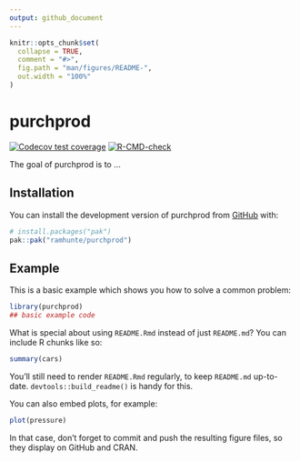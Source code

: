 ```yaml
---
output: github_document
---
```


<!-- README.md is generated from README.Rmd. Please edit that file -->

```r
knitr::opts_chunk$set(
  collapse = TRUE,
  comment = "#>",
  fig.path = "man/figures/README-",
  out.width = "100%"
)
```

# purchprod

<!-- badges: start -->
[![Codecov test coverage](https://codecov.io/gh/ramhunte/purchprod/graph/badge.svg)](https://app.codecov.io/gh/ramhunte/purchprod)
[![R-CMD-check](https://github.com/ramhunte/purchprod/actions/workflows/R-CMD-check.yaml/badge.svg)](https://github.com/ramhunte/purchprod/actions/workflows/R-CMD-check.yaml)
<!-- badges: end -->

The goal of purchprod is to ...

## Installation

You can install the development version of purchprod from [GitHub](https://github.com/) with:

``` r
# install.packages("pak")
pak::pak("ramhunte/purchprod")
```

## Example

This is a basic example which shows you how to solve a common problem:

```r
library(purchprod)
## basic example code
```

What is special about using `README.Rmd` instead of just `README.md`? You can include R chunks like so:

```r
summary(cars)
```

You'll still need to render `README.Rmd` regularly, to keep `README.md` up-to-date. `devtools::build_readme()` is handy for this.

You can also embed plots, for example:

```r
plot(pressure)
```

In that case, don't forget to commit and push the resulting figure files, so they display on GitHub and CRAN.
